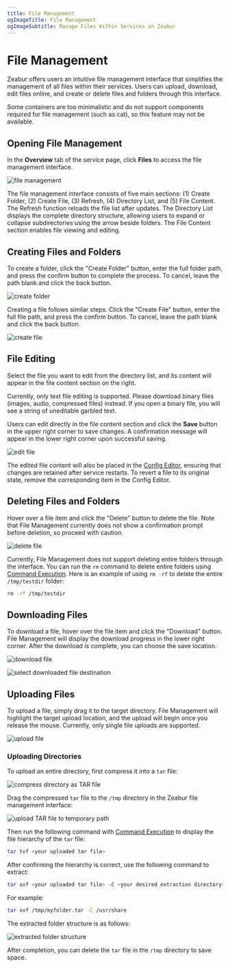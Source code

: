 ```yaml
---
title: File Management
ogImageTitle: File Management
ogImageSubtitle: Manage Files Within Services on Zeabur
---
```



# File Management

Zeabur offers users an intuitive file management interface that simplifies the management of all files within their services. Users can upload, download, edit files online, and create or delete files and folders through this interface.

<Callout type="warning">
  Some containers are too minimalistic and do not support components required for file management (such as cat), so this feature may not be available.
</Callout>

## Opening File Management

In the **Overview** tab of the service page, click **Files** to access the file management interface.

![file management](/deploy/file-management/file-management.png)

The file management interface consists of five main sections: (1) Create Folder, (2) Create File, (3) Refresh, (4) Directory List, and (5) File Content. The Refresh function reloads the file list after updates. The Directory List displays the complete directory structure, allowing users to expand or collapse subdirectories using the arrow beside folders. The File Content section enables file viewing and editing.

## Creating Files and Folders

To create a folder, click the "Create Folder" button, enter the full folder path, and press the confirm button to complete the process. To cancel, leave the path blank and click the back button.

![create folder](/deploy/file-management/create-folder.png)

Creating a file follows similar steps. Click the "Create File" button, enter the full file path, and press the confirm button. To cancel, leave the path blank and click the back button.

![create file](/deploy/file-management/create-file.png)

## File Editing

Select the file you want to edit from the directory list, and its content will appear in the file content section on the right.

<Callout type="info">
  Currently, only text file editing is supported. Please download binary files (images, audio, compressed files) instead. If you open a binary file, you will see a string of uneditable garbled text.
</Callout>

Users can edit directly in the file content section and click the **Save** button in the upper right corner to save changes. A confirmation message will appear in the lower right corner upon successful saving.

![edit file](/deploy/file-management/edit-file.png)

The edited file content will also be placed in the [Config Editor](/deploy/config-edit), ensuring that changes are retained after service restarts. To revert a file to its original state, remove the corresponding item in the Config Editor.

## Deleting Files and Folders

Hover over a file item and click the "Delete" button to delete the file. Note that File Management currently does not show a confirmation prompt before deletion, so proceed with caution.

![delete file](/deploy/file-management/delete-file.png)

Currently, File Management does not support deleting entire folders through the interface. You can run the `rm` command to delete entire folders using [Command Execution](/deploy/command-execution). Here is an example of using `rm -rf` to delete the entire `/tmp/testdir` folder:

```bash
rm -rf /tmp/testdir
```

## Downloading Files

To download a file, hover over the file item and click the "Download" button. File Management will display the download progress in the lower right corner. After the download is complete, you can choose the save location.

![download file](/deploy/file-management/download-file.png)

![select downloaded file destination](/deploy/file-management/download-select-destination.png)

## Uploading Files

To upload a file, simply drag it to the target directory. File Management will highlight the target upload location, and the upload will begin once you release the mouse. Currently, only single file uploads are supported.

![upload file](/deploy/file-management/upload.png)

### Uploading Directories

To upload an entire directory, first compress it into a `tar` file:

![compress directory as TAR file](/deploy/file-management/compress-as-tar.png)

Drag the compressed `tar` file to the `/tmp` directory in the Zeabur file management interface:

![upload TAR file to temporary path](/deploy/file-management/upload-tar-file.png)

Then run the following command with [Command Execution](/deploy/command-execution) to display the file hierarchy of the `tar` file:

```bash
tar tvf <your uploaded tar file>
```

After confirming the hierarchy is correct, use the following command to extract:

```bash
tar xvf <your uploaded tar file> -C <your desired extraction directory>
```

For example:

```bash
tar xvf /tmp/myfolder.tar -C /usr/share
```

The extracted folder structure is as follows:

![extracted folder structure](/deploy/file-management/extracted-folder-structure.png)

After completion, you can delete the `tar` file in the `/tmp` directory to save space.
